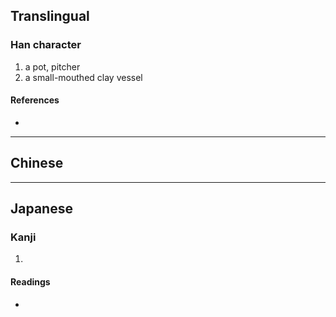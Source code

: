 {{character info}}
==Translingual==

===Han character===
{{Han char|rn=98|rad=瓦|as=14|sn=19|four=66717|canj=BCMVN|ids=⿱賏瓦}}

# a pot, pitcher
# a small-mouthed clay vessel

====References====
* {{Han ref|kx=0752.270|dkj=21620|dj=1160.100|hdz=21433.080|uh=7516|ud=29974|bh=F277|bd=62071}}

----

==Chinese==
{{zh-see|罌|v}}

----

==Japanese==

===Kanji===
{{ja-kanji|grade=|rs=瓦14}}

# {{rfdef|ja|sort=瓦14}}

====Readings====
* {{ja-readings|on=[[おう]] (ō), [[えい]] (ei), [[よう]] (yō)|kun=[[ほとぎ]] (hotogi), [[かめ]] (kame), [[もたい]] (motai)|nanori=}}